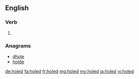 ==English==

===Verb===
{{head|en}}

# {{en-past of|hole}}

===Anagrams===
* [[dhole#English|dhole]]
* [[holde#English|holde]]

[[de:holed]]
[[fa:holed]]
[[fr:holed]]
[[mg:holed]]
[[my:holed]]
[[ja:holed]]
[[vi:holed]]